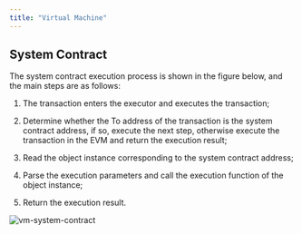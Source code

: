 ```yaml
---
title: "Virtual Machine"
---
```


## System Contract

The system contract execution process is shown in the figure below, and the main steps are as follows:

1. The transaction enters the executor and executes the transaction;

2. Determine whether the To address of the transaction is the system contract address, if so, execute the next step, otherwise execute the transaction in the EVM and return the execution result;

3. Read the object instance corresponding to the system contract address;

4. Parse the execution parameters and call the execution function of the object instance;

5. Return the execution result.

![vm-system-contract](../../images/vm_system_contract_en.png)
